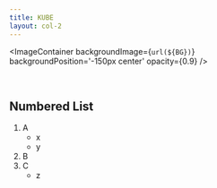 ```yaml
---
title: KUBE
layout: col-2
---
```



<ImageContainer
  backgroundImage={`url(${BG})`}
  backgroundPosition='-150px center'
  opacity={0.9}
/>

<br/>

## Numbered List

1. A
    - x
    - y
2. B
3. C
    - z
